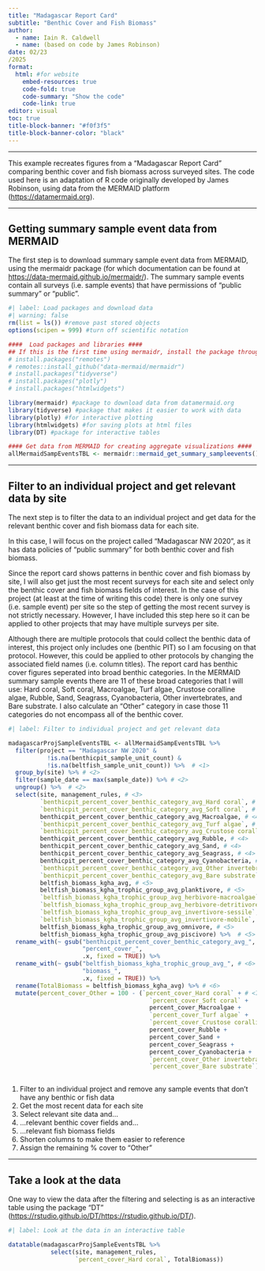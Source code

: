 ```yaml
---
title: "Madagascar Report Card"
subtitle: "Benthic Cover and Fish Biomass"
author:
  - name: Iain R. Caldwell
  - name: (based on code by James Robinson)
date: 02/23
/2025
format: 
  html: #for website
    embed-resources: true
    code-fold: true
    code-summary: "Show the code"
    code-link: true
editor: visual
toc: true
title-block-banner: "#f0f3f5"
title-block-banner-color: "black"
---
```


------------------------------------------------------------------------

This example recreates figures from a "Madagascar Report Card" comparing benthic cover and fish biomass across surveyed sites. The code used here is an adaptation of R code originally developed by James Robinson, using data from the MERMAID platform ([https://datamermaid.org](https://datamermaid.org/)).

------------------------------------------------------------------------

## Getting summary sample event data from MERMAID

The first step is to download summary sample event data from MERMAID, using the mermaidr package (for which documentation can be found at <https://data-mermaid.github.io/mermaidr/>). The summary sample events contain all surveys (i.e. sample events) that have permissions of "public summary" or "public".

```r
#| label: Load packages and download data
#| warning: false
rm(list = ls()) #remove past stored objects
options(scipen = 999) #turn off scientific notation

####  Load packages and libraries ####
## If this is the first time using mermaidr, install the package through "remotes"
# install.packages("remotes")
# remotes::install_github("data-mermaid/mermaidr")
# install.packages("tidyverse")
# install.packages("plotly") 
# install.packages("htmlwidgets")

library(mermaidr) #package to download data from datamermaid.org
library(tidyverse) #package that makes it easier to work with data
library(plotly) #for interactive plotting
library(htmlwidgets) #for saving plots at html files
library(DT) #package for interactive tables

#### Get data from MERMAID for creating aggregate visualizations ####
allMermaidSampEventsTBL <- mermaidr::mermaid_get_summary_sampleevents()
```

------------------------------------------------------------------------

## Filter to an individual project and get relevant data by site

The next step is to filter the data to an individual project and get data for the relevant benthic cover and fish biomass data for each site.

In this case, I will focus on the project called "Madagascar NW 2020", as it has data policies of "public summary" for both benthic cover and fish biomass.

Since the report card shows patterns in benthic cover and fish biomass by site, I will also get just the most recent surveys for each site and select only the benthic cover and fish biomass fields of interest. In the case of this project (at least at the time of writing this code) there is only one survey (i.e. sample event) per site so the step of getting the most recent survey is not strictly necessary. However, I have included this step here so it can be applied to other projects that may have multiple surveys per site.

Although there are multiple protocols that could collect the benthic data of interest, this project only includes one (benthic PIT) so I am focusing on that protocol. However, this could be applied to other protocols by changing the associated field names (i.e. column titles). The report card has benthic cover figures seperated into broad benthic categories. In the MERMAID summary sample events there are 11 of these broad categories that I will use: Hard coral, Soft coral, Macroalgae, Turf algae, Crustose coralline algae, Rubble, Sand, Seagrass, Cyanobacteria, Other invertebrates, and Bare substrate. I also calculate an "Other" category in case those 11 categories do not encompass all of the benthic cover.

```r
#| label: Filter to individual project and get relevant data

madagascarProjSampleEventsTBL <- allMermaidSampEventsTBL %>% 
  filter(project == "Madagascar NW 2020" &
           !is.na(benthicpit_sample_unit_count) &
           !is.na(beltfish_sample_unit_count)) %>%  # <1>
  group_by(site) %>% # <2>
  filter(sample_date == max(sample_date)) %>% # <2>
  ungroup() %>%  # <2>
  select(site, management_rules, # <3>
         `benthicpit_percent_cover_benthic_category_avg_Hard coral`, # <4>
         `benthicpit_percent_cover_benthic_category_avg_Soft coral`, # <4>
         benthicpit_percent_cover_benthic_category_avg_Macroalgae, # <4>
         `benthicpit_percent_cover_benthic_category_avg_Turf algae`, # <4>
         `benthicpit_percent_cover_benthic_category_avg_Crustose coralline algae`, # <4>
         benthicpit_percent_cover_benthic_category_avg_Rubble, # <4>
         benthicpit_percent_cover_benthic_category_avg_Sand, # <4>
         benthicpit_percent_cover_benthic_category_avg_Seagrass, # <4>
         benthicpit_percent_cover_benthic_category_avg_Cyanobacteria, # <4>
         `benthicpit_percent_cover_benthic_category_avg_Other invertebrates`, # <4>
         `benthicpit_percent_cover_benthic_category_avg_Bare substrate`, # <4>
         beltfish_biomass_kgha_avg, # <5>
         beltfish_biomass_kgha_trophic_group_avg_planktivore, # <5>
         `beltfish_biomass_kgha_trophic_group_avg_herbivore-macroalgae`, # <5>
         `beltfish_biomass_kgha_trophic_group_avg_herbivore-detritivore`, # <5>
         `beltfish_biomass_kgha_trophic_group_avg_invertivore-sessile`, # <5>
         `beltfish_biomass_kgha_trophic_group_avg_invertivore-mobile`, # <5>
         beltfish_biomass_kgha_trophic_group_avg_omnivore, # <5>
         beltfish_biomass_kgha_trophic_group_avg_piscivore) %>%  # <5>
  rename_with(~ gsub("benthicpit_percent_cover_benthic_category_avg_", # <6>
                     "percent_cover_",
                     .x, fixed = TRUE)) %>% 
  rename_with(~ gsub("beltfish_biomass_kgha_trophic_group_avg_", # <6>
                     "biomass_",
                     .x, fixed = TRUE)) %>% 
  rename(TotalBiomass = beltfish_biomass_kgha_avg) %>% # <6>
  mutate(percent_cover_Other = 100 - (`percent_cover_Hard coral` + # <7>
                                        `percent_cover_Soft coral` +
                                        percent_cover_Macroalgae +
                                        `percent_cover_Turf algae` +
                                        `percent_cover_Crustose coralline algae` +
                                        percent_cover_Rubble +
                                        percent_cover_Sand +
                                        percent_cover_Seagrass +
                                        percent_cover_Cyanobacteria +
                                        `percent_cover_Other invertebrates` +
                                        `percent_cover_Bare substrate`)) 
  
```

1.  Filter to an individual project and remove any sample events that don't have any benthic or fish data
2.  Get the most recent data for each site
3.  Select relevant site data and...
4.  ...relevant benthic cover fields and...
5.  ...relevant fish biomass fields
6.  Shorten columns to make them easier to reference
7.  Assign the remaining % cover to "Other"

------------------------------------------------------------------------

## Take a look at the data

One way to view the data after the filtering and selecting is as an interactive table using the package "DT" ([https://rstudio.github.io/DT/https://rstudio.github.io/DT/](https://rstudio.github.io/DT/)).

```r
#| label: Look at the data in an interactive table

datatable(madagascarProjSampleEventsTBL %>%
            select(site, management_rules,
                   `percent_cover_Hard coral`, TotalBiomass))

```
